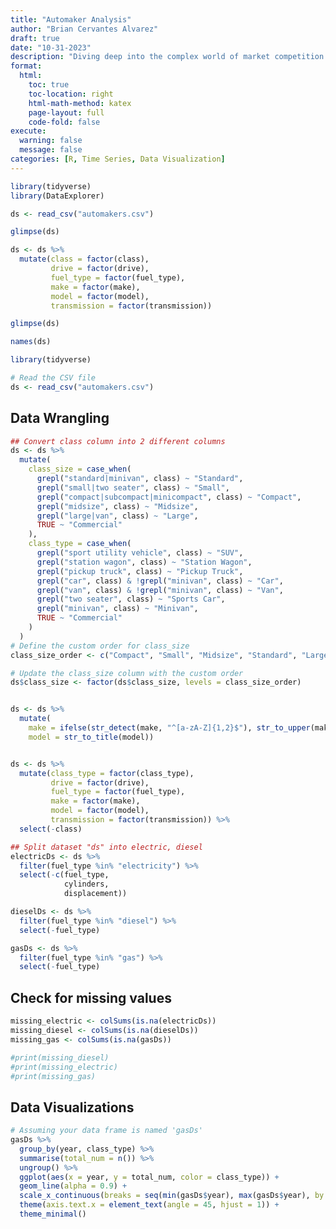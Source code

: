 ```yaml
---
title: "Automaker Analysis"
author: "Brian Cervantes Alvarez"
draft: true
date: "10-31-2023"
description: "Diving deep into the complex world of market competition for automakers."
format:
  html:
    toc: true
    toc-location: right
    html-math-method: katex
    page-layout: full
    code-fold: false
execute: 
  warning: false
  message: false
categories: [R, Time Series, Data Visualization]
---
```


```r
library(tidyverse)
library(DataExplorer)
```

```r
ds <- read_csv("automakers.csv")

glimpse(ds)

ds <- ds %>% 
  mutate(class = factor(class),
         drive = factor(drive),
         fuel_type = factor(fuel_type),
         make = factor(make),
         model = factor(model),
         transmission = factor(transmission))

glimpse(ds)

names(ds)
```

```r
library(tidyverse)

# Read the CSV file
ds <- read_csv("automakers.csv")
```

## Data Wrangling

```r
## Convert class column into 2 different columns
ds <- ds %>%
  mutate(
    class_size = case_when(
      grepl("standard|minivan", class) ~ "Standard",
      grepl("small|two seater", class) ~ "Small",
      grepl("compact|subcompact|minicompact", class) ~ "Compact",
      grepl("midsize", class) ~ "Midsize",
      grepl("large|van", class) ~ "Large",
      TRUE ~ "Commercial"
    ),
    class_type = case_when(
      grepl("sport utility vehicle", class) ~ "SUV",
      grepl("station wagon", class) ~ "Station Wagon",
      grepl("pickup truck", class) ~ "Pickup Truck",
      grepl("car", class) & !grepl("minivan", class) ~ "Car",
      grepl("van", class) & !grepl("minivan", class) ~ "Van",
      grepl("two seater", class) ~ "Sports Car",
      grepl("minivan", class) ~ "Minivan",
      TRUE ~ "Commercial"
    )
  )
# Define the custom order for class_size
class_size_order <- c("Compact", "Small", "Midsize", "Standard", "Large", "Commercial")

# Update the class_size column with the custom order
ds$class_size <- factor(ds$class_size, levels = class_size_order)


ds <- ds %>%
  mutate(
    make = ifelse(str_detect(make, "^[a-zA-Z]{1,2}$"), str_to_upper(make), str_to_title(make)),
    model = str_to_title(model))


ds <- ds %>% 
  mutate(class_type = factor(class_type),
         drive = factor(drive),
         fuel_type = factor(fuel_type),
         make = factor(make),
         model = factor(model),
         transmission = factor(transmission)) %>%
  select(-class)
```

```r
## Split dataset "ds" into electric, diesel 
electricDs <- ds %>%
  filter(fuel_type %in% "electricity") %>%
  select(-c(fuel_type,
            cylinders,
            displacement))

dieselDs <- ds %>%
  filter(fuel_type %in% "diesel") %>%
  select(-fuel_type)

gasDs <- ds %>%
  filter(fuel_type %in% "gas") %>%
  select(-fuel_type)

```

## Check for missing values

```r
missing_electric <- colSums(is.na(electricDs))
missing_diesel <- colSums(is.na(dieselDs))
missing_gas <- colSums(is.na(gasDs))

#print(missing_diesel)
#print(missing_electric)
#print(missing_gas)
```

## Data Visualizations

```r
# Assuming your data frame is named 'gasDs'
gasDs %>%
  group_by(year, class_type) %>%
  summarise(total_num = n()) %>%
  ungroup() %>%
  ggplot(aes(x = year, y = total_num, color = class_type)) +
  geom_line(alpha = 0.9) +
  scale_x_continuous(breaks = seq(min(gasDs$year), max(gasDs$year), by = 1)) +
  theme(axis.text.x = element_text(angle = 45, hjust = 1)) +
  theme_minimal()

  
```

```r

```
